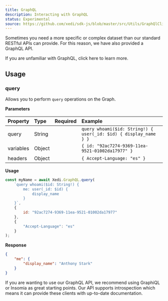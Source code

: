 ```yaml
---
title: GraphQL
description: Interacting with GraphQL
status: Experimental
source: https://github.com/xedi/sdk-js/blob/master/src/Utils/GraphQlClient.ts
---
```



Sometimes you need a more specific or complex dataset than our standard RESTful APIs can provide. For this reason, we have also provided a GraphQL API.

<Flash>
    <InfoIcon mr={1} /> If you are unfamiliar with GraphQL, click <ExternalLink href="https://graphql.org/">here</ExternalLink> to learn more.
</Flash>

## Usage

### query

Allows you to perform `query` operations on the Graph.

**Parameters**

| Property | Type | Required | Example |
| :-- | :-- | :-: | :-- |
| query | String | <CheckIcon color="green.5"/> | `query whoami($id: String!) { user(_id: $id) { display_name } }` |
| variables | Object | | `{ id: "92ac7274-9369-11ea-9521-01002da17977" }` |
| headers | Object | | `{ Accept-Language: "es" }` |

**Usage**

```javascript
const myName = await Xedi.GraphQL.query(
    `query whoami($id: String!) {
        me: user(_id: $id) {
            display_name
        }
    }`,
    {
        id: "92ac7274-9369-11ea-9521-01002da17977"
    },
    {
        "Accept-Language": "es"
    }
);
```

**Response**

```json
{
    "me": {
        "display_name": "Anthony Stark"
    }
}
```

If you are wanting to use our GraphQL API, we recommend using <ExternalLink href="https://github.com/graphql/graphiql">GraphiQL</ExternalLink> or <ExternalLink href="https://github.com/getinsomnia/insomnia">Insomia</ExternalLink> as great starting points. Our API supports introspection which means it can provide these clients with up-to-date documentation.
